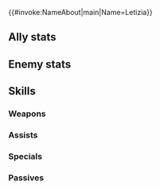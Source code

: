 {{#invoke:NameAbout|main|Name=Letizia}}{{HeroPage Tabs}}
{{Hero Infobox
|Name=Letizia
|Title=Curse Director
|WeaponType=Green Tome
|MoveType=Cavalry
|Origin=Fire Emblem Heroes
|Gender=Female
|actorEN=Kelly Baskin
|actorJP=M・A・O
|onlykanji=1
|artist=コザキユースケ
|randomStartTime=2022-07-08T07:00:00Z
|additionDate=2022-02-18
|releaseDate=June 8, 2022
|poolDate=June 30, 2022
|poolRarities=5
|Person=Letizia
|cv1=0
|cv2=600500
|TagID=レティシア
|InternalID=810
|EnemyInternalID=82
|Properties=tiara,specRate_202502
|description=Royalty in the line of succession to the throne of the Emblian Empire. Growing up, she and Veronica were as close as sisters.
}}
==Ally stats==
{{Stats Page|noheader=1
|Lv1HP=16|Lv1ATK=10|Lv1SPD=3|Lv1DEF=9|Lv1RES=8
|GRHP=50|GRATK=70|GRSPD=30|GRDEF=60|GRRES=60
}}
==Enemy stats==
{{Stats Page/Enemy|noheader=1
|Lv1HP=16|Lv1ATK=10|Lv1SPD=3|Lv1DEF=9|Lv1RES=8
|GRHP=50|GRATK=70|GRSPD=30|GRDEF=60|GRRES=60
}}
==Skills==
===Weapons===
{{Weapons Table
|weapon1=Wind
|weapon1Default=1
|weapon1Unlock=1
|weapon2=Elwind
|weapon2Default=2
|weapon2Unlock=2
|weapon3=Rexcalibur
|weapon3Default=4
|weapon3Unlock=3
|weapon4=Körmt
|weapon4Default=5
|weapon4Unlock=5
|hasEnemy=1
}}

===Assists===
{{Assists Table}}
===Specials===
{{Specials Table
|special1=Dragon Gaze
|special1Default=4
|special1Unlock=3
|special2=Draconic Aura
|special2Unlock=4
}}
===Passives===
{{Passives Table
|passiveA1=Atk/Res Catch 1
|passiveA2=Atk/Res Catch 2
|passiveA3=Atk/Res Catch 3
|passiveA4=Atk/Res Catch 4
|passiveA1Unlock=2
|passiveA2Unlock=3
|passiveA3Unlock=4
|passiveA4Unlock=5
|passiveB1=A/R Far Trace 1
|passiveB2=A/R Far Trace 2
|passiveB3=A/R Far Trace 3
|passiveB1Unlock=1
|passiveB2Unlock=2
|passiveB3Unlock=4
|passiveC1=Rouse Atk/Res 1
|passiveC2=Rouse Atk/Res 2
|passiveC3=Rouse Atk/Res 3
|passiveC4=Rouse Atk/Res 4
|passiveC1Unlock=2
|passiveC2Unlock=3
|passiveC3Unlock=4
|passiveC4Unlock=5
}}
{{Heroes Navbox}}
{{Enemies Navbox}}